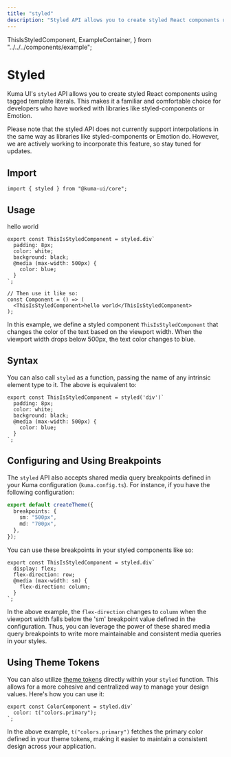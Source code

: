 ```yaml
---
title: "styled"
description: "Styled API allows you to create styled React components using tagged template literals. "
---
```


  ThisIsStyledComponent,
  ExampleContainer,
} from "../../../components/example";

# Styled

Kuma UI's `styled` API allows you to create styled React components using tagged template literals. This makes it a familiar and comfortable choice for developers who have worked with libraries like styled-components or Emotion.

<Callout type="warning">
  Please note that the styled API does not currently support interpolations in
  the same way as libraries like styled-components or Emotion do. However, we
  are actively working to incorporate this feature, so stay tuned for updates.
</Callout>

## Import

```tsx copy
import { styled } from "@kuma-ui/core";
```

## Usage

<ExampleContainer>
  <ThisIsStyledComponent>hello world</ThisIsStyledComponent>
</ExampleContainer>

```tsx copy
export const ThisIsStyledComponent = styled.div`
  padding: 8px;
  color: white;
  background: black;
  @media (max-width: 500px) {
    color: blue;
  }
`;

// Then use it like so:
const Component = () => (
  <ThisIsStyledComponent>hello world</ThisIsStyledComponent>
);
```

In this example, we define a styled component `ThisIsStyledComponent` that changes the color of the text based on the viewport width. When the viewport width drops below 500px, the text color changes to blue.

## Syntax

You can also call `styled` as a function, passing the name of any intrinsic element type to it. The above is equivalent to:

```tsx copy
export const ThisIsStyledComponent = styled('div')`
  padding: 8px;
  color: white;
  background: black;
  @media (max-width: 500px) {
    color: blue;
  }
`;
```

## Configuring and Using Breakpoints

The `styled` API also accepts shared media query breakpoints defined in your Kuma configuration (`kuma.config.ts`). For instance, if you have the following configuration:

```ts copy
export default createTheme({
  breakpoints: {
    sm: "500px",
    md: "700px",
  },
});
```

You can use these breakpoints in your styled components like so:

```tsx copy
export const ThisIsStyledComponent = styled.div`
  display: flex;
  flex-direction: row;
  @media (max-width: sm) {
    flex-direction: column;
  }
`;
```

In the above example, the `flex-direction` changes to `column` when the viewport width falls below the 'sm' breakpoint value defined in the configuration. Thus, you can leverage the power of these shared media query breakpoints to write more maintainable and consistent media queries in your styles.

## Using Theme Tokens

You can also utilize [theme tokens](/docs/Theme/ThemeTokens) directly within your `styled` function. This allows for a more cohesive and centralized way to manage your design values. Here's how you can use it:

```tsx
export const ColorComponent = styled.div`
  color: t("colors.primary");
`;
```

In the above example, `t("colors.primary")` fetches the primary color defined in your theme tokens, making it easier to maintain a consistent design across your application.

